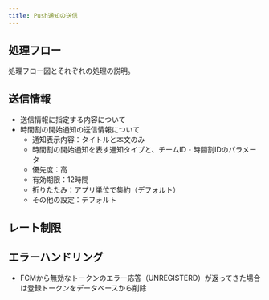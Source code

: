 ```yaml
---
title: Push通知の送信
---
```


## 処理フロー

処理フロー図とそれぞれの処理の説明。

## 送信情報

- 送信情報に指定する内容について
- 時間割の開始通知の送信情報について
  - 通知表示内容：タイトルと本文のみ
  - 時間割の開始通知を表す通知タイプと、チームID・時間割IDのパラメータ
  - 優先度：高
  - 有効期限：12時間
  - 折りたたみ：アプリ単位で集約（デフォルト）
  - その他の設定：デフォルト

## レート制限

## エラーハンドリング

- FCMから無効なトークンのエラー応答（UNREGISTERD）が返ってきた場合は登録トークンをデータベースから削除
